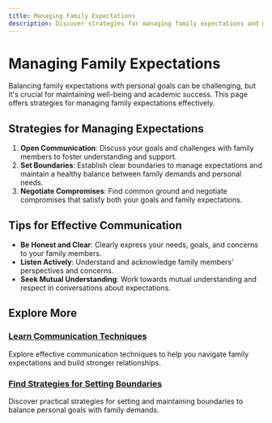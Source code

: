 ```yaml
---
title: Managing Family Expectations
description: Discover strategies for managing family expectations and maintaining a healthy balance between personal goals and family pressures.
---
```


# Managing Family Expectations

Balancing family expectations with personal goals can be challenging, but it's crucial for maintaining well-being and academic success. This page offers strategies for managing family expectations effectively.

## Strategies for Managing Expectations

1. **Open Communication**: Discuss your goals and challenges with family members to foster understanding and support.
2. **Set Boundaries**: Establish clear boundaries to manage expectations and maintain a healthy balance between family demands and personal needs.
3. **Negotiate Compromises**: Find common ground and negotiate compromises that satisfy both your goals and family expectations.

## Tips for Effective Communication

- **Be Honest and Clear**: Clearly express your needs, goals, and concerns to your family members.
- **Listen Actively**: Understand and acknowledge family members' perspectives and concerns.
- **Seek Mutual Understanding**: Work towards mutual understanding and respect in conversations about expectations.

## Explore More

### [Learn Communication Techniques](/resources/communication-techniques)
Explore effective communication techniques to help you navigate family expectations and build stronger relationships.

### [Find Strategies for Setting Boundaries](/resources/setting-boundaries)
Discover practical strategies for setting and maintaining boundaries to balance personal goals with family demands.
